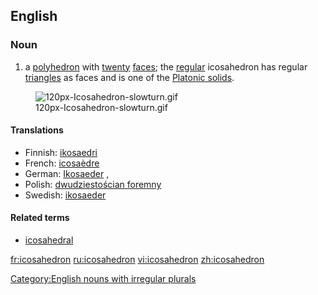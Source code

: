 {{wikipedia}}
==English==
===Noun===
{{en-noun| icosahedr|a | pl2=icosahedrons}}

#{{geometry}} a [[polyhedron]] with [[twenty]] [[face]]s; the [[regular]] icosahedron has regular [[triangle]]s as faces and is one of the [[Platonic solid]]s.
[[Image:120px-Icosahedron-slowturn.gif]]

====Translations====
{{top}}
*Finnish: [[ikosaedri]]
*French: [[icosaèdre]] {{m}}
*German: [[Ikosaeder]] {{m}}, {{n}}
*Polish: [[dwudziestościan foremny]] {{m}}
*Swedish: [[ikosaeder]] {{c}}
{{bottom}}

====Related terms====
*[[icosahedral]]

[[Category:English nouns with irregular plurals]]

[[fr:icosahedron]]
[[ru:icosahedron]]
[[vi:icosahedron]]
[[zh:icosahedron]]
